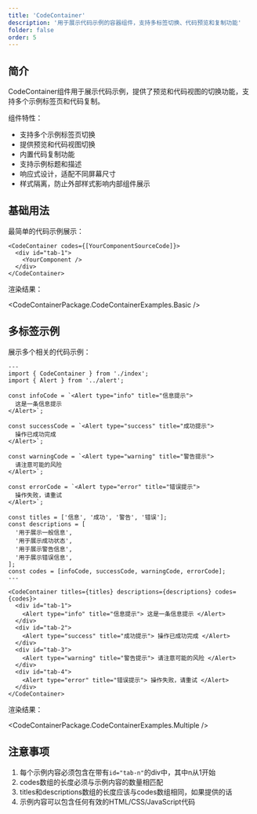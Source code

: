 ```yaml
---
title: 'CodeContainer'
description: '用于展示代码示例的容器组件，支持多标签切换、代码预览和复制功能'
folder: false
order: 5
---
```



## 简介

CodeContainer组件用于展示代码示例，提供了预览和代码视图的切换功能，支持多个示例标签页和代码复制。

组件特性：

- 支持多个示例标签页切换
- 提供预览和代码视图切换
- 内置代码复制功能
- 支持示例标题和描述
- 响应式设计，适配不同屏幕尺寸
- 样式隔离，防止外部样式影响内部组件展示

## 基础用法

最简单的代码示例展示：

```astro 
<CodeContainer codes={[YourComponentSourceCode]}>
  <div id="tab-1">
    <YourComponent />
  </div>
</CodeContainer>
```

渲染结果：

<CodeContainerPackage.CodeContainerExamples.Basic />

## 多标签示例

展示多个相关的代码示例：

```astro
---
import { CodeContainer } from './index';
import { Alert } from '../alert';

const infoCode = `<Alert type="info" title="信息提示">
  这是一条信息提示
</Alert>`;

const successCode = `<Alert type="success" title="成功提示">
  操作已成功完成
</Alert>`;

const warningCode = `<Alert type="warning" title="警告提示">
  请注意可能的风险
</Alert>`;

const errorCode = `<Alert type="error" title="错误提示">
  操作失败，请重试
</Alert>`;

const titles = ['信息', '成功', '警告', '错误'];
const descriptions = [
  '用于展示一般信息',
  '用于展示成功状态',
  '用于展示警告信息',
  '用于展示错误信息',
];
const codes = [infoCode, successCode, warningCode, errorCode];
---

<CodeContainer titles={titles} descriptions={descriptions} codes={codes}>
  <div id="tab-1">
    <Alert type="info" title="信息提示"> 这是一条信息提示 </Alert>
  </div>
  <div id="tab-2">
    <Alert type="success" title="成功提示"> 操作已成功完成 </Alert>
  </div>
  <div id="tab-3">
    <Alert type="warning" title="警告提示"> 请注意可能的风险 </Alert>
  </div>
  <div id="tab-4">
    <Alert type="error" title="错误提示"> 操作失败，请重试 </Alert>
  </div>
</CodeContainer>
```

渲染结果：

<CodeContainerPackage.CodeContainerExamples.Multiple />

## 注意事项

1. 每个示例内容必须包含在带有`id="tab-n"`的div中，其中n从1开始
2. codes数组的长度必须与示例内容的数量相匹配
3. titles和descriptions数组的长度应该与codes数组相同，如果提供的话
4. 示例内容可以包含任何有效的HTML/CSS/JavaScript代码
